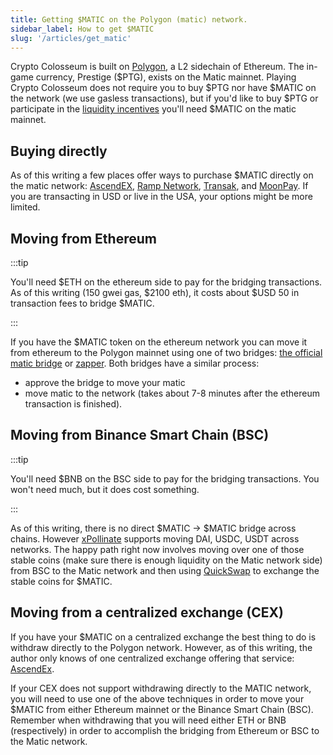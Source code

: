 ```yaml
---
title: Getting $MATIC on the Polygon (matic) network.
sidebar_label: How to get $MATIC
slug: '/articles/get_matic'
---
```


Crypto Colosseum is built on [Polygon](https://polygon.technology/), a L2 sidechain of Ethereum. The in-game currency, Prestige ($PTG), exists on the Matic mainnet. Playing Crypto Colosseum does not require you to buy $PTG nor have $MATIC on the network (we use gasless transactions), but if you'd like to buy $PTG or participate in the [liquidity incentives](/economy/liquidity_mining) you'll need $MATIC on the matic mainnet.

## Buying directly

As of this writing a few places offer ways to purchase $MATIC directly on the matic network: [AscendEX](https://ascendex.com/), [Ramp Network](https://ramp.network/buy/), [Transak](https://global.transak.com/), and [MoonPay](https://www.moonpay.com/). If you are transacting in USD or live in the USA, your options might be more limited.

## Moving from Ethereum

:::tip

You'll need $ETH on the ethereum side to pay for the bridging transactions. As of this writing (150 gwei gas, $2100 eth), it costs about $USD 50 in transaction fees to bridge $MATIC.

:::

If you have the $MATIC token on the ethereum network you can move it from ethereum to the Polygon mainnet using one of two bridges: [the official matic bridge](https://wallet.matic.network/]) or [zapper](https://zapper.fi/bridge). Both bridges have a similar process:

* approve the bridge to move your matic
* move matic to the network (takes about 7-8 minutes after the ethereum transaction is finished).

## Moving from Binance Smart Chain (BSC)

:::tip

You'll need $BNB on the BSC side to pay for the bridging transactions. You won't need much, but it does cost something.

:::

As of this writing, there is no direct $MATIC -> $MATIC bridge across chains. However [xPollinate](https://www.xpollinate.io/) supports moving DAI, USDC, USDT across networks. The happy path right now involves moving over one of those stable coins (make sure there is enough liquidity on the Matic network side) from BSC to the Matic network and then using [QuickSwap](https://quickswap.exchange/) to exchange the stable coins for $MATIC.

## Moving from a centralized exchange (CEX)

If you have your $MATIC on a centralized exchange the best thing to do is withdraw directly to the Polygon network. However, as of this writing, the author only knows of one centralized exchange offering that service: [AscendEx](https://ascendex.com/).

If your CEX does not support withdrawing directly to the MATIC network, you will need to use one of the above techniques in order to move your $MATIC from either Ethereum mainnet or the Binance Smart Chain (BSC). Remember when withdrawing that you will need either ETH or BNB (respectively) in order to accomplish the bridging from Ethereum or BSC to the Matic network.